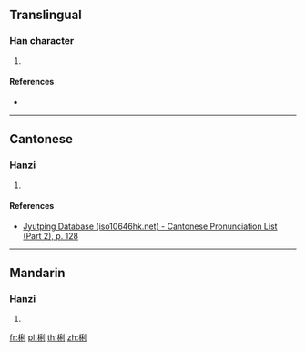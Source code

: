 {{character info/new}}
==Translingual==

===Han character===
{{Han char|rn=75|rad=木|as=07|sn=11|four=|canj=DHDN|ids=⿰木利}}

# {{defn|Han|sort=木07}}

====References====
* {{Han ref|kx=0531.131|dkj=14902|hdz=21215.090|uh=68B8|ud=26808}}

----

==Cantonese==

===Hanzi===
{{yue-hanzi|jyut=[[lei4]]|y=lei4}}

# {{defn|lang=yue|sort=木07}}

====References====
* [http://www.iso10646hk.net/jp/document/download.jsp Jyutping Database (iso10646hk.net) - Cantonese Pronunciation List (Part 2), p. 128]

----

==Mandarin==

===Hanzi===
{{cmn-hanzi|pin=[[lí]] ([[li2]])|wg=li<sup>2</sup>}}

# {{defn|lang=cmn|sort=木07}}

[[fr:梸]]
[[pl:梸]]
[[th:梸]]
[[zh:梸]]